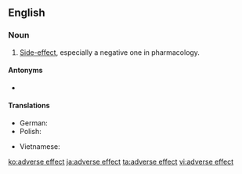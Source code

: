 ==English==

===Noun===
{{en-noun}}

# [[side-effect|Side-effect]], especially a negative one in pharmacology.

====Antonyms====
* {{l|en|desired effect}}

====Translations====
{{trans-top|side-effect, especially a negative one in pharmacology}}
* German: {{t+|de|Nebenwirkung|f}}
* Polish: {{t|pl|skutek uboczny|m}}
{{trans-mid}}
* Vietnamese: {{t|vi|tác dụng có hại}}
{{trans-bottom}}

{{wikipedia}}

[[ko:adverse effect]]
[[ja:adverse effect]]
[[ta:adverse effect]]
[[vi:adverse effect]]